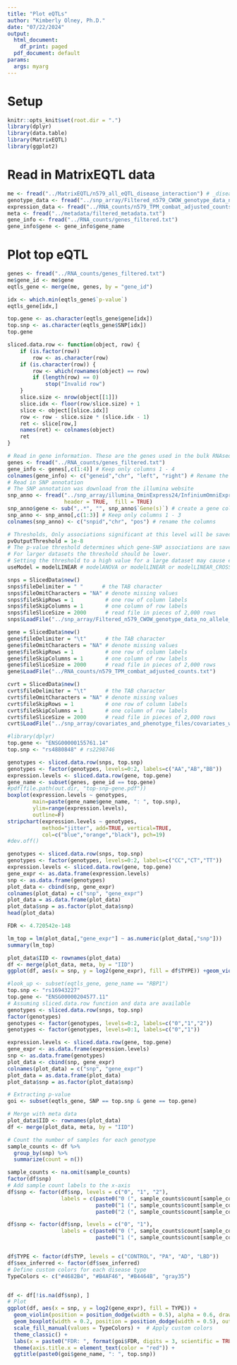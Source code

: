 ```yaml
---
title: "Plot eQTLs"
author: "Kimberly Olney, Ph.D."
date: "07/22/2024"
output:
  html_document:
    df_print: paged
  pdf_document: default
params:
  args: myarg
---
```

# Setup
```r
knitr::opts_knit$set(root.dir = ".")
library(dplyr)
library(data.table)
library(MatrixEQTL)
library(ggplot2)
```

# Read in MatrixEQTL data
```r
me <- fread("../MatrixEQTL/n579_all_eQTL_disease_interaction") # _disease_interaction
genotype_data <- fread("../snp_array/Filtered_n579_CWOW_genotype_data_no_allele_info.txt")
expression_data <- fread("../RNA_counts/n579_TPM_combat_adjusted_counts.txt")
meta <- fread("../metadata/filtered_metadata.txt")
gene_info <- fread("../RNA_counts/genes_filtered.txt")
gene_info$gene <- gene_info$gene_name
```

# Plot top eQTL
```r
genes <- fread("../RNA_counts/genes_filtered.txt")
me$gene_id <- me$gene
eqtls_gene <- merge(me, genes, by = "gene_id")

idx <- which.min(eqtls_gene$`p-value`)
eqtls_gene[idx,]

top.gene <- as.character(eqtls_gene$gene[idx])
top.snp <- as.character(eqtls_gene$SNP[idx])
top.gene

sliced.data.row <- function(object, row) {
    if (is.factor(row))
        row <- as.character(row)
    if (is.character(row)) {
        row <- which(rownames(object) == row)
        if (length(row) == 0)
            stop("Invalid row")
    }
    slice.size <- nrow(object[[1]])
    slice.idx <- floor(row/slice.size) + 1
    slice <- object[[slice.idx]]
    row <- row - slice.size * (slice.idx - 1)
    ret <- slice[row,]
    names(ret) <- colnames(object)
    ret             
}
```

```r
# Read in gene information. These are the genes used in the bulk RNAseq differential expression analysis.
genes <- fread("../RNA_counts/genes_filtered.txt")
gene_info <- genes[,c(1:4)] # Keep only columns 1 - 4
colnames(gene_info) <- c("geneid","chr", "left", "right") # Rename the columns 
# Read in SNP annotation
# The SNP annotation was download from the illumina website 
snp_anno <- fread("../snp_array/illumina_OminExpress24/InfiniumOmniExpress-24v1-3_A1.annotated.txt", 
                  header = TRUE,  fill = TRUE)
snp_anno$gene <- sub(",.*", "", snp_anno$`Gene(s)`) # create a gene column 
snp_anno <- snp_anno[,c(1:3)] # Keep only columns 1 - 3
colnames(snp_anno) <- c("snpid","chr", "pos") # rename the columns 

# Thresholds, Only associations significant at this level will be saved
pvOutputThreshold = 1e-8 
# The p-value threshold determines which gene-SNP associations are saved in the output file output_file_name. 
# For larger datasets the threshold should be lower. 
# Setting the threshold to a high value for a large dataset may cause excessively large output files.
useModel = modelLINEAR # modelANOVA or modelLINEAR or modelLINEAR_CROSS

snps = SlicedData$new()
snps$fileDelimiter = " "      # the TAB character
snps$fileOmitCharacters = "NA" # denote missing values
snps$fileSkipRows = 1          # one row of column labels
snps$fileSkipColumns = 1       # one column of row labels
snps$fileSliceSize = 2000      # read file in pieces of 2,000 rows
snps$LoadFile("../snp_array/Filtered_n579_CWOW_genotype_data_no_allele_info.txt")

gene = SlicedData$new()
gene$fileDelimiter = "\t"      # the TAB character
gene$fileOmitCharacters = "NA" # denote missing values
gene$fileSkipRows = 1          # one row of column labels
gene$fileSkipColumns = 1       # one column of row labels
gene$fileSliceSize = 2000      # read file in pieces of 2,000 rows
gene$LoadFile("../RNA_counts/n579_TPM_combat_adjusted_counts.txt")

cvrt = SlicedData$new()
cvrt$fileDelimiter = "\t"      # the TAB character
cvrt$fileOmitCharacters = "NA" # denote missing values
cvrt$fileSkipRows = 1          # one row of column labels
cvrt$fileSkipColumns = 1       # one column of row labels
cvrt$fileSliceSize = 2000      # read file in pieces of 2,000 rows
cvrt$LoadFile("../snp_array/covariates_and_phenotype_files/covariates_with_disease_status.txt") # covariates.txt
```

```r
#library(dplyr)
top.gene <- "ENSG00000155761.14"
top.snp <- "rs4880848" # rs2298746

genotypes <- sliced.data.row(snps, top.snp)
genotypes <- factor(genotypes, levels=0:2, labels=c("AA","AB","BB"))
expression.levels <- sliced.data.row(gene, top.gene)
gene_name <- subset(genes, gene_id == top.gene)
#pdf(file.path(out.dir, "top-snp-gene.pdf"))
boxplot(expression.levels ~ genotypes,
        main=paste(gene_name$gene_name, ": ", top.snp),
        ylim=range(expression.levels),
        outline=F)
stripchart(expression.levels ~ genotypes,
           method="jitter", add=TRUE, vertical=TRUE,
           col=c("blue","orange","black"), pch=19)
#dev.off()
```
```r
genotypes <- sliced.data.row(snps, top.snp)
genotypes <- factor(genotypes, levels=0:2, labels=c("CC","CT","TT"))
expression.levels <- sliced.data.row(gene, top.gene)
gene_expr <- as.data.frame(expression.levels)
snp <- as.data.frame(genotypes)
plot_data <- cbind(snp, gene_expr)
colnames(plot_data) = c("snp", "gene_expr")
plot_data = as.data.frame(plot_data)
plot_data$snp = as.factor(plot_data$snp)
head(plot_data)

FDR <- 4.720542e-148

lm_top = lm(plot_data[,"gene_expr"] ~ as.numeric(plot_data[,"snp"]))
summary(lm_top)

plot_data$IID <- rownames(plot_data)
df <- merge(plot_data, meta, by = "IID")
ggplot(df, aes(x = snp, y = log2(gene_expr), fill = df$TYPE)) +geom_violin() + geom_boxplot() +theme_bw()

```

```r
#look_up <- subset(eqtls_gene, gene_name == "RBP1")
top.snp <- "rs16943227" 
top.gene <- "ENSG00000204577.11"
# Assuming sliced.data.row function and data are available
genotypes <- sliced.data.row(snps, top.snp)
factor(genotypes)
genotypes <- factor(genotypes, levels=0:2, labels=c("0","1","2"))
genotypes <- factor(genotypes, levels=0:1, labels=c("0","1"))

expression.levels <- sliced.data.row(gene, top.gene)
gene_expr <- as.data.frame(expression.levels)
snp <- as.data.frame(genotypes)
plot_data <- cbind(snp, gene_expr)
colnames(plot_data) = c("snp", "gene_expr")
plot_data = as.data.frame(plot_data)
plot_data$snp = as.factor(plot_data$snp)

# Extracting p-value
goi <- subset(eqtls_gene, SNP == top.snp & gene == top.gene)

# Merge with meta data
plot_data$IID <- rownames(plot_data)
df <- merge(plot_data, meta, by = "IID")

# Count the number of samples for each genotype
sample_counts <- df %>%
  group_by(snp) %>%
  summarize(count = n())

sample_counts <- na.omit(sample_counts)
factor(df$snp)
# Add sample count labels to the x-axis
df$snp <- factor(df$snp, levels = c("0", "1", "2"),
                 labels = c(paste0("0 (", sample_counts$count[sample_counts$snp == "0"], ")"),
                            paste0("1 (", sample_counts$count[sample_counts$snp == "1"], ")"),
                            paste0("2 (", sample_counts$count[sample_counts$snp == "2"], ")")))

df$snp <- factor(df$snp, levels = c("0", "1"),
                 labels = c(paste0("0 (", sample_counts$count[sample_counts$snp == "0"], ")"),
                            paste0("1 (", sample_counts$count[sample_counts$snp == "1"], ")")))


df$TYPE <- factor(df$TYP, levels = c("CONTROL", "PA", "AD", "LBD"))
df$sex_inferred <- factor(df$sex_inferred)
# Define custom colors for each disease type
TypeColors <- c("#4682B4", "#B4AF46", "#B4464B", "gray35")


df <- df[!is.na(df$snp), ]
# Plot
ggplot(df, aes(x = snp, y = log2(gene_expr), fill = TYPE)) +
  geom_violin(position = position_dodge(width = 0.5), alpha = 0.6, draw_quantiles = NULL) +  # Adjust positioning and transparency
  geom_boxplot(width = 0.2, position = position_dodge(width = 0.5), outlier.shape = NA, alpha = 0.3) +  # Adjust width and position
  scale_fill_manual(values = TypeColors) +  # Apply custom colors
  theme_classic() +
  labs(x = paste0("FDR: ", format(goi$FDR, digits = 3, scientific = TRUE))) +
  theme(axis.title.x = element_text(color = "red")) +
  ggtitle(paste0(goi$gene_name, ": ", top.snp))
```





